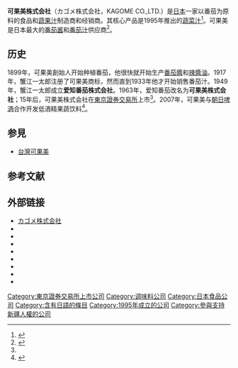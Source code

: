 {{Other uses}}
{{Infobox company
| name = Kagome Co., Ltd.
| services = 
| homepage = [http://www.kagome.co.jp/english/index.html kagome.co.jp]
| subsid = 
| parent = 
| owner = 
| equity = 
| assets = 
| net_income = 
| operating_income = 
| revenue = 
| products = 
| native_name = カゴメ株式会社
| industry = [[食物|食物]]
| locations = 17<ref name="profile" />
| location_city = [[愛知縣|愛知縣]][[名古屋市|名古屋市]]
| founder = {{link-ja|蟹江一太郎}}
| foundation = 1899 (商業活動開始)<br />
1949 (成立株式會社)<ref name="profile">{{Cite web
|url=http://www.kagome.co.jp/english/pdf.html
|title=Corporate Profile (English)
|accessdate=2008-05-12
|year=2008
|archive-url=https://web.archive.org/web/20080612045342/http://www.kagome.co.jp/english/pdf.html
|archive-date=2008-06-12
|url-status=yes
}}</ref>
| traded_as = {{TYO|2811}}
| type = [[上市公司|上市公司]] ([[股份有限公司|股份有限公司]])
| logo_size = 200px
| logo = KAGOME logo.svg
| native_name_lang = ja
| footnotes = 
}}
'''可果美株式会社'''（カゴメ株式会社，KAGOME CO.,LTD.）是[[日本|日本]]一家以番茄为原料的食品和[[蔬果汁|蔬果汁]]制造商和经销商。其核心产品是1995年推出的{{link-ja|野菜生活100}}[[蔬菜汁|蔬菜汁]]<ref>{{Cite news|url=http://www.flex-news-food.com/pages/15929/Beverages/Japan/kagome-hike-prices-vegetable-juice-july-dj.html|title=Kagome to Hike Prices on Vegetable Juice in July (DJ)|date=2008-04-22|accessdate=2008-05-12|author=Dow Jones Newswires|authorlink=Dow Jones Newswires|publisher=FlEXNEWS|archiveurl=https://web.archive.org/web/20080429212401/http://www.flex-news-food.com/pages/15929/Beverages/Japan/kagome-hike-prices-vegetable-juice-july-dj.html|archivedate=2008-04-29|dead-url=no}}</ref>。可果美是日本最大的[[番茄酱|番茄酱]]和[[番茄汁|番茄汁]]供应商<ref name="english">{{Cite web
| url=http://www.kagome.co.jp/english/index.html
| title=Company Outline (English)
| accessdate=2008-05-12
| archive-date=2019-04-04
| archive-url=https://web.archive.org/web/20190404043759/https://www.kagome.co.jp/english/index.html
| dead-url=no
}}</ref>。

== 历史 ==
1899年，可果美創始人{{link-ja|蟹江一太郎}}开始种植番茄，他很快就开始生产[[番茄醬|番茄醬]]和[[辣醬油|辣醬油]]。1917年，蟹江一太郎注册了可果美商标，然而直到1933年他才开始销售番茄汁。1949年，蟹江一太郎成立'''爱知番茄株式会社'''。1963年，爱知番茄改名为'''可果美株式会社'''；15年后，可果美株式会社在[[東京證券交易所|東京證券交易所]]上市<ref name="english"/>。2007年，可果美与[[朝日啤酒|朝日啤酒]]合作开发低酒精果蔬饮料<ref>{{Cite news|url=http://www.japancorp.net/Article.Asp?Art_ID=18100|title=Asahi, Kagome to Launch Fizzy, Low-Alcohol Vegetable Drink|accessdate=2008-05-12|date=2008-05-12|author=Jiji Press|authorlink=Jiji Press|publisher=Japan Corporate News Network|archive-date=2010-06-19|archive-url=https://web.archive.org/web/20100619215357/http://japancorp.net/Article.Asp?Art_ID=18100|dead-url=no}}</ref>。

== 参見 ==
* [[台灣可果美|台灣可果美]]

== 参考文献 ==
<references group="" responsive="1"></references>

== 外部链接 ==
* [https://www.kagome.co.jp/ カゴメ株式会社] {{Wayback|url=https://www.kagome.co.jp/ |date=20210223104832 }}
* {{Twitter|kagome_jp}}
* {{Twitter|kagome_y|KAGOMEお客様相談センター}}
* {{Twitter|shop_kagome|カゴメ健康直送便}}
* {{Facebook|KAGOMEJapan}}
* {{Facebook|shop.kagome|カゴメ健康直送便}}
* {{Instagram|kagome_jp}}
* {{Instagram|shop.kagome|カゴメ健康直送便}}
* {{YouTube|u=KAGOMEJP}}
[[Category:東京證券交易所上市公司|Category:東京證券交易所上市公司]]
[[Category:调味料公司|Category:调味料公司]]
[[Category:日本食品公司|Category:日本食品公司]]
[[Category:含有日語的條目|Category:含有日語的條目]]
[[Category:1995年成立的公司|Category:1995年成立的公司]]
[[Category:參與支持新疆人權的公司|Category:參與支持新疆人權的公司]]